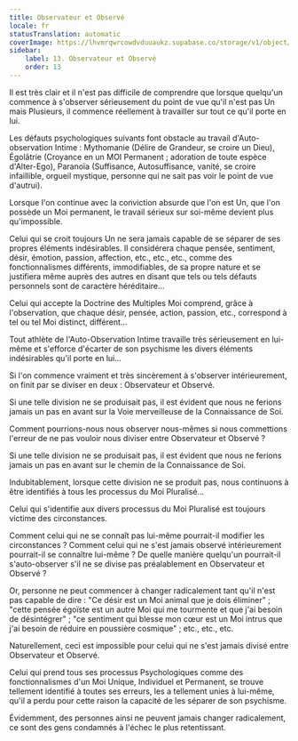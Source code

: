 ```yaml
---
title: Observateur et Observé
locale: fr
statusTranslation: automatic
coverImage: https://lhvmrqwrcowdvduuaukz.supabase.co/storage/v1/object/public/strapi-uploads/small_cover-tratado-de-psicologia-revolucionaria.webp-5e15e1cec4e0ebebcde5d7fc7565d8fd.webp
sidebar:
    label: 13. Observateur et Observé
    order: 13
---
```

Il est très clair et il n'est pas difficile de comprendre que lorsque quelqu'un commence à s'observer sérieusement du point de vue qu'il n'est pas Un mais Plusieurs, il commence réellement à travailler sur tout ce qu'il porte en lui.

Les défauts psychologiques suivants font obstacle au travail d'Auto-observation Intime : Mythomanie (Délire de Grandeur, se croire un Dieu), Égolâtrie (Croyance en un MOI Permanent ; adoration de toute espèce d'Alter-Ego), Paranoïa (Suffisance, Autosuffisance, vanité, se croire infaillible, orgueil mystique, personne qui ne sait pas voir le point de vue d'autrui).

Lorsque l'on continue avec la conviction absurde que l'on est Un, que l'on possède un Moi permanent, le travail sérieux sur soi-même devient plus qu'impossible.

Celui qui se croit toujours Un ne sera jamais capable de se séparer de ses propres éléments indésirables. Il considérera chaque pensée, sentiment, désir, émotion, passion, affection, etc., etc., etc., comme des fonctionnalismes différents, immodifiables, de sa propre nature et se justifiera même auprès des autres en disant que tels ou tels défauts personnels sont de caractère héréditaire...

Celui qui accepte la Doctrine des Multiples Moi comprend, grâce à l'observation, que chaque désir, pensée, action, passion, etc., correspond à tel ou tel Moi distinct, différent...

Tout athlète de l'Auto-Observation Intime travaille très sérieusement en lui-même et s'efforce d'écarter de son psychisme les divers éléments indésirables qu'il porte en lui...

Si l'on commence vraiment et très sincèrement à s'observer intérieurement, on finit par se diviser en deux : Observateur et Observé.

Si une telle division ne se produisait pas, il est évident que nous ne ferions jamais un pas en avant sur la Voie merveilleuse de la Connaissance de Soi.

Comment pourrions-nous nous observer nous-mêmes si nous commettions l'erreur de ne pas vouloir nous diviser entre Observateur et Observé ?

Si une telle division ne se produisait pas, il est évident que nous ne ferions jamais un pas en avant sur le chemin de la Connaissance de Soi.

Indubitablement, lorsque cette division ne se produit pas, nous continuons à être identifiés à tous les processus du Moi Pluralisé...

Celui qui s'identifie aux divers processus du Moi Pluralisé est toujours victime des circonstances.

Comment celui qui ne se connaît pas lui-même pourrait-il modifier les circonstances ? Comment celui qui ne s'est jamais observé intérieurement pourrait-il se connaître lui-même ? De quelle manière quelqu'un pourrait-il s'auto-observer s'il ne se divise pas préalablement en Observateur et Observé ?

Or, personne ne peut commencer à changer radicalement tant qu'il n'est pas capable de dire : "Ce désir est un Moi animal que je dois éliminer" ; "cette pensée égoïste est un autre Moi qui me tourmente et que j'ai besoin de désintégrer" ; "ce sentiment qui blesse mon cœur est un Moi intrus que j'ai besoin de réduire en poussière cosmique" ; etc., etc., etc.

Naturellement, ceci est impossible pour celui qui ne s'est jamais divisé entre Observateur et Observé.

Celui qui prend tous ses processus Psychologiques comme des fonctionnalismes d'un Moi Unique, Individuel et Permanent, se trouve tellement identifié à toutes ses erreurs, les a tellement unies à lui-même, qu'il a perdu pour cette raison la capacité de les séparer de son psychisme.

Évidemment, des personnes ainsi ne peuvent jamais changer radicalement, ce sont des gens condamnés à l'échec le plus retentissant.

